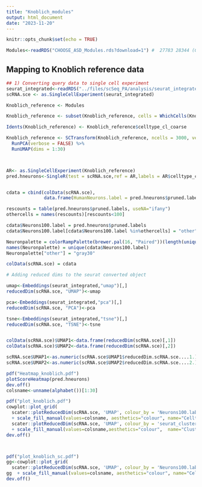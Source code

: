 ```yaml
---
title: "Knoblich_modules"
output: html_document
date: "2023-11-20"
---
```


```r
knitr::opts_chunk$set(echo = TRUE)
```


```r

Modules<-readRDS("CHOOSE_ASD_Modules.rds?download=1") #  27783 28344 (Genes x Columns)

```

## Mapping to Knoblich reference data 

```r

## 1) Converting query data to single cell experiment
seurat_integrated<-readRDS("../files/scSeq_PA/analysis/seurat_integrated.rds") # Read the scRNA data
scRNA.sce <- as.SingleCellExperiment(seurat_integrated)

Knoblich_reference <- Modules

Knoblich_reference <- subset(Knoblich_reference, cells = WhichCells(Knoblich_reference, downsample = 200))

Idents(Knoblich_reference) <- Knoblich_reference$celltype_cl_coarse

Knoblich_reference <- SCTransform(Knoblich_reference, ncells = 3000, verbose = FALSE, method = "poisson") %>%
  RunPCA(verbose = FALSE) %>%
  RunUMAP(dims = 1:30)



AR<- as.SingleCellExperiment(Knoblich_reference)
pred.hneurons<-SingleR(test = scRNA.sce,ref = AR,labels = AR$celltype_cl_coarse)


cdata = cbind(colData(scRNA.sce), 
              data.frame(HumanNeurons.label = pred.hneurons$pruned.labels))

rescounts = table(pred.hneurons$pruned.labels, useNA="ifany")
othercells = names(rescounts)[rescounts<100]

cdata$Neurons100.label = pred.hneurons$pruned.labels
cdata$Neurons100.label[cdata$Neurons100.label %in%othercells] = "other"

Neuronpalette = colorRampPalette(brewer.pal(16, "Paired"))(length(unique(cdata$Neurons100.label)))
names(Neuronpalette) = unique(cdata$Neurons100.label)
Neuronpalette["other"] = "gray30"

colData(scRNA.sce) = cdata

# Adding reduced dims to the seurat converted object

umap<-Embeddings(seurat_integrated,"umap")[,]
reducedDim(scRNA.sce, "UMAP")<-umap

pca<-Embeddings(seurat_integrated,"pca")[,]
reducedDim(scRNA.sce, "PCA")<-pca

tsne<-Embeddings(seurat_integrated,"tsne")[,]
reducedDim(scRNA.sce, "TSNE")<-tsne


colData(scRNA.sce)$UMAP1<-data.frame(reducedDim(scRNA.sce)[,1])
colData(scRNA.sce)$UMAP2<-data.frame(reducedDim(scRNA.sce)[,2])

scRNA.sce$UMAP1<-as.numeric(scRNA.sce$UMAP1$reducedDim.scRNA.sce....1.)
scRNA.sce$UMAP2<-as.numeric(scRNA.sce$UMAP2$reducedDim.scRNA.sce....2.)

pdf("Heatmap_knoblich.pdf")
plotScoreHeatmap(pred.hneurons)
dev.off()
colsname<-unname(alphabet())[1:30]

pdf("plot_knoblich.pdf")
cowplot::plot_grid(
  scater::plotReducedDim(scRNA.sce, 'UMAP', colour_by = 'Neurons100.label') 
  + scale_fill_manual(values=colsname, aesthetics="colour", name="Celltype"),
  scater::plotReducedDim(scRNA.sce, 'UMAP', colour_by = 'seurat_clusters', text_by = 'seurat_clusters')
  + scale_fill_manual(values=colsname,aesthetics="colour",  name="Clusters"))
dev.off()



pdf("plot_knoblich_sc.pdf")
gg<-cowplot::plot_grid(
  scater::plotReducedDim(scRNA.sce, 'UMAP', colour_by = 'Neurons100.label'))
gg  + scale_fill_manual(values=colsname, aesthetics="colour", name="Celltype")
dev.off()

```

